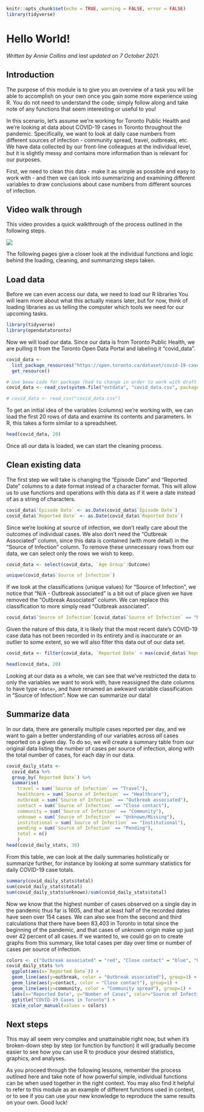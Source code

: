
```r
knitr::opts_chunk$set(echo = TRUE, warning = FALSE, error = FALSE)
library(tidyverse)
```

# Hello World! 

*Written by Annie Collins and last updated on 7 October 2021.*

## Introduction

The purpose of this module is to give you an overview of a task you will be able to accomplish on your own once you gain some more experience using R. You do not need to understand the code; simply follow along and take note of any functions that seem interesting or useful to you!

In this scenario, let's assume we're working for Toronto Public Health and we're looking at data about COVID-19 cases in Toronto throughout the pandemic. Specifically, we want to look at daily case numbers from different sources of infection - community spread, travel, outbreaks, etc. We have data collected by our front-line colleagues at the individual level, but it is slightly messy and contains more information than is relevant for our purposes.

First, we need to clean this data - make it as simple as possible and easy to work with - and then we can look into summarizing and examining different variables to draw conclusions about case numbers from different sources of infection.

## Video walk through

This video provides a quick walkthrough of the process outlined in the following steps.

![](https://youtu.be/w_IOsVVg_QI)

The following pages give a closer look at the individual functions and logic behind the loading, cleaning, and summarizing steps taken.

## Load data

Before we can even access our data, we need to load our R libraries You will learn more about what this actually means later, but for now, think of loading libraries as us telling the computer which tools we need for our upcoming tasks.

```r
library(tidyverse)
library(opendatatoronto)
```

Now we will load our data. Since our data is from Toronto Public Health, we are pulling it from the Toronto Open Data Portal and labeling it "covid_data". 

```r
covid_data <- 
  list_package_resources("https://open.toronto.ca/dataset/covid-19-cases-in-toronto/") %>% 
  get_resource()
```

```r
# Use beow code for package (had to change in order to work with draft repo)
covid_data <- read_csv(system.file("extdata", "covid_data.csv", package = "DoSStoolkit", mustWork = TRUE))

# covid_data <- read_csv("covid_data.csv")
```

To get an initial idea of the variables (columns) we're working with, we can load the first 20 rows of data and examine its contents and parameters. In R, this takes a form similar to a spreadsheet.

```r
head(covid_data, 20)
```

Once all our data is loaded, we can start the cleaning process.

## Clean existing data

The first step we will take is changing the "Episode Date" and "Reported Date" columns to a date format instead of a character format. This will allow us to use functions and operations with this data as if it were a date instead of as a string of characters.
```r
covid_data$`Episode Date` <- as.Date(covid_data$`Episode Date`)
covid_data$`Reported Date` <- as.Date(covid_data$`Reported Date`)
```

Since we're looking at source of infection, we don't really care about the outcomes of individual cases. We also don't need the "Outbreak Associated" column, since this data is contained (with more detail) in the "Source of Infection" column. To remove these unnecessary rows from our data, we can select only the rows we wish to keep.

```r
covid_data <- select(covid_data, `Age Group`:Outcome)
```

```r
unique(covid_data$`Source of Infection`)
```

If we look at the classifications (unique values) for "Source of Infection", we notice that "N/A - Outbreak associated" is a bit out of place given we have removed the "Outbreak Associated" column. We can replace this classification to more simply read "Outbreak associated".

```r
covid_data$`Source of Infection`[covid_data$`Source of Infection` == "N/A - Outbreak associated"] <- "Outbreak associated"
```

Given the nature of this data, it is likely that the most recent date's COVID-19 case data has not been recorded in its entirety and is inaccurate or an outlier to some extent, so we will also filter this data out of our data set.

```r
covid_data <- filter(covid_data, `Reported Date` < max(covid_data$`Reported Date`))
```

```r
head(covid_data, 20)
```

Looking at our data as a whole, we can see that we've restricted the data to only the variables we want to work with, have reassigned the date columns to have type `<date>`, and have renamed an awkward variable classification in "Source of Infection". Now we can summarize our data!

## Summarize data

In our data, there are generally multiple cases reported per day, and we want to gain a better understanding of our variables across *all* cases reported on a given day. To do so, we will create a summary table from our original data listing the number of cases per source of infection, along with the total number of cases, for each day in our data.

```r
covid_daily_stats <- 
  covid_data %>% 
  group_by(`Reported Date`) %>% 
  summarise(
    travel = sum(`Source of Infection` == "Travel"),
    healthcare = sum(`Source of Infection` == "Healthcare"),
    outbreak = sum(`Source of Infection` == "Outbreak associated"),
    contact = sum(`Source of Infection` == "Close contact"),
    community = sum(`Source of Infection` == "Community"),
    unknown = sum(`Source of Infection` == "Unknown/Missing"),
    institutional = sum(`Source of Infection` == "Institutional"),
    pending = sum(`Source of Infection` == "Pending"),
    total = n()
    )
head(covid_daily_stats, 30)
```

From this table, we can look at the daily summaries holistically or summarize further, for instance by looking at some summary statistics for daily COVID-19 case totals.

```r
summary(covid_daily_stats$total)
sum(covid_daily_stats$total)
sum(covid_daily_stats$unknown)/sum(covid_daily_stats$total)
```

Now we know that the highest number of cases observed on a single day in the pandemic thus far is 1605, and that at least half of the recorded dates have seen over 154 cases. We can also see from the second and third calculations that there have been 83,403 in Toronto in total since the beginning of the pandemic, and that cases of unknown origin make up just over 42 percent of all cases. If we wanted to, we could go on to create graphs from this summary, like total cases per day over time or number of cases per source of infection.

```r
colors <- c("Outbreak associated" = "red", "Close contact" = "blue", "Community spread" = "purple")
covid_daily_stats %>% 
  ggplot(aes(x=`Reported Date`)) + 
  geom_line(aes(y=outbreak, color = "Outbreak associated"), group=1) +
  geom_line(aes(y=contact, color = "Close contact"), group=1) +
  geom_line(aes(y=community, color = "Community spread"), group=1) +
  labs(x="Reported Date", y="Number of Cases", color="Source of Infection") +
  ggtitle("COVID-19 Cases in Toronto") +
  scale_color_manual(values = colors)
```

## Next steps

This may all seem very complex and unattainable right now, but when it's broken-down step by step (or function by function) it will gradually become easier to see how you can use R to produce your desired statistics, graphics, and analyses.

As you proceed through the following lessons, remember the process outlined here and take note of how powerful simple, individual functions can be when used together in the right context. You may also find it helpful to refer to this module as an example of different functions used in context, or to see if you can use your new knowledge to reproduce the same results on your own. Good luck!




